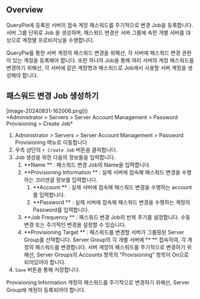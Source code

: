 
## Overview
QueryPie에 등록된 서버의 접속 계정 패스워드를 주기적으로 변경 Job을 등록합니다. 서버 그룹 단위로 Job 을 생성하며, 패스워드 변경은 서버 그룹에 속한 개별 서버를 대상으로 계정별 프로비저닝을 수행합니다.

<Callout type="info">
QueryPie를 통한 서버 계정의 패스워드 변경을 위해선, 각 서버에 패스워드 변경 권한이 있는 계정을 등록해야 합니다. 또한 하나의 Job을 통해 여러 서버의 계정 패스워드를 변경하기 위해선, 각 서버에 같은 계정명과 패스워드로 Job에서 사용할 서버 계정을 생성해야 합니다. 
</Callout>

## 패스워드 변경 Job 생성하기
<p align="center">
<div>[image-20240831-162006.png]()</div>
*Administrator &gt; Servers &gt; Server Account Management &gt; Password Provisioning &gt; Create Job*
</p>

1. Administrator &gt; Servers &gt; Server Account Management &gt; Password Provisioning 메뉴로 이동합니다
2. 우측 상단의 `+ Create Job` 버튼을 클릭합니다.
3. Job 생성을 위한 다음의 정보들을 입력합니다.
    1. **Name ** : 패스워드 변경 Job의 Name을 입력합니다.
    2. **Provisioning Information ** : 실제 서버에 접속해 패스워드 변경을 수행하는 크리덴셜 정보를 입력합니다.
        1. **Account ** : 실제 서버에 접속해 패스워드 변경을 수행하는 account를 입력합니다.
        2. **Password ** : 실제 서버에 접속해 패스워드 변경을 수행하는 계정의 Password를 입력합니다.
    3. **Job Frequency ** : 패스워드 변경 Job의 반복 주기를 설정합니다. 수동 변경 또는 주기적인 변경을 설정할 수 있습니다.
    4. **Provisioning Target ** : 패스워드를 변경할 서버가 그룹핑된 Server Group를 선택합니다. Server Group의 각 개별 서버에 ** ** 접속하여, 각 계정의 패스워드를 변경합니다. 서버 계정의 패스워드를 주기적으로 변경하기 위해선, Server Groups의 Accounts 항목의 “Provisioning” 항목이 On으로 되어있어야 합니다.
4. `Save` 버튼을 통해 저장합니다.

<Callout type="info">
Provisioning Information 계정의 패스워드를 주기적으로 변경하기 위해선, Server Group에 계정이 등록되어야 합니다. 
</Callout>
